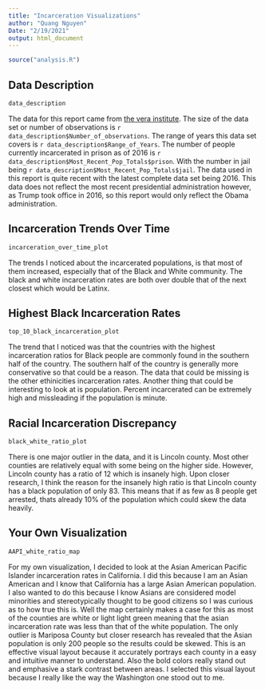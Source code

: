 ```yaml
---
title: "Incarceration Visualizations"
author: "Quang Nguyen"
Date: "2/19/2021"
output: html_document
---
```


```r
source("analysis.R")
```

## Data Description
```r
data_description
```

  The data for this report came from [the vera institute](https://github.com/vera-institute/incarceration-trends#data). The size of the data set or number of observations is `r data_description$Number_of_observations`. The range of years this data set covers is
`r data_description$Range_of_Years`. The number of people currently incarcerated in prison as of 2016 is `r data_description$Most_Recent_Pop_Totals$prison`. With the number in jail being `r data_description$Most_Recent_Pop_Totals$jail`.
The data used in this report is quite recent with the latest complete data set being 2016. This data does not reflect the most recent presidential administration however, as Trump took office in 2016, so this report   would only reflect the Obama administration.
  
## Incarceration Trends Over Time
```r
incarceration_over_time_plot
```
  
  The trends I noticed about the incarcerated populations, is that most of them increased, especially that of the Black and White community. The black and white incarceration rates are both over double that of the next closest which would be Latinx.
  
## Highest Black Incarceration Rates
```r
top_10_black_incarceration_plot
```
  
  The trend that I noticed was that the countries with the highest incarceration ratios for Black people are commonly found in the southern half of the country. The southern half of the country is generally more conservative so that could be a reason. The data that could be missing is the other ethinicities incarceration rates. Another thing that could be interesting to look at is population. Percent incarcerated can be extremely high and missleading if the population is minute.
  
## Racial Incarceration Discrepancy
```r
black_white_ratio_plot
```
  
  There is one major outlier in the data, and it is Lincoln county. Most other counties are relatively equal with some being on the higher side. However, Lincoln county has a ratio of 12 which is insanely high. Upon closer research, I think the reason for the insanely high ratio is that Lincoln county has a black population of only 83. This means that if as few as 8 people get arrested, thats already 10% of the population which could skew the data heavily.
  
## Your Own Visualization
```r
AAPI_white_ratio_map
```
  
  For my own visualization, I decided to look at the Asian American Pacific Islander incarceration rates in California. I did this because I am an Asian American and I know that California has a large Asian American population. I also wanted to do this because I know Asians are considered model minorities and stereotypically thought to be good citizens so I was curious as to how true this is. Well the map certainly makes a case for this as most of the counties are white or light light green meaning that the asian incarceration rate was less than that of the white population. The only outlier is Mariposa County but closer research has revealed that the Asian population is only 200 people so the results could be skewed. This is an effective visual layout because it accurately portrays each county in a easy and intuitive manner to understand. Also the bold colors really stand out and emphasive a stark contrast between areas. I selected this visual layout because I really like the way the Washington one stood out to me.